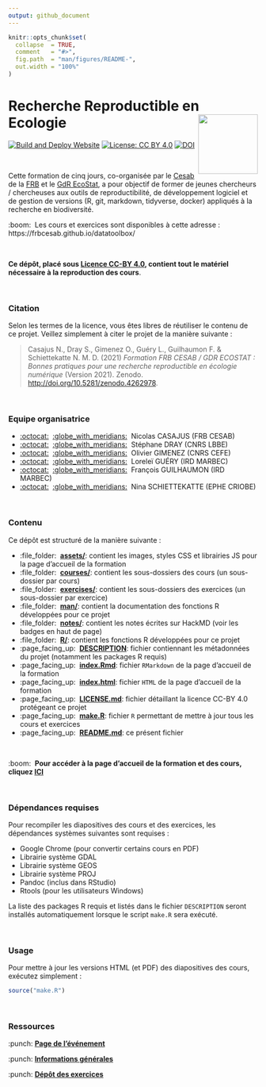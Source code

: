 ```yaml
---
output: github_document
---
```


<!-- README.md is generated from README.Rmd. Please edit that file -->

```r
knitr::opts_chunk$set(
  collapse  = TRUE,
  comment   = "#>",
  fig.path  = "man/figures/README-",
  out.width = "100%"
)
```


Recherche Reproductible en Ecologie <img src="man/figures/datatoolbox-logo.png" height="120" align="right"/>
=========================================================


<!-- badges: start -->
[![Build and Deploy Website](https://github.com/frbcesab/datatoolbox/actions/workflows/render-site.yml/badge.svg)](https://github.com/frbcesab/datatoolbox/actions/workflows/render-site.yml)
[![License: CC BY 4.0](https://img.shields.io/badge/License-CC%20BY%204.0-lightgreen.svg)](https://choosealicense.com/licenses/cc-by-4.0/)
[![DOI](https://zenodo.org/badge/213662591.svg)](https://zenodo.org/badge/latestdoi/213662591)
<!-- badges: end -->



<br />


Cette formation de cinq jours, co-organisée par le 
[Cesab](https://www.fondationbiodiversite.fr/la-fondation/le-cesab/) de la 
[FRB](https://www.fondationbiodiversite.fr) et le 
[GdR EcoStat](https://sites.google.com/site/gdrecostat/), 
a pour objectif de former de jeunes chercheurs / chercheuses aux outils 
de reproductibilité, de développement logiciel et de gestion de versions 
(R, git, markdown, tidyverse, docker) appliqués à la recherche en biodiversité.


:boom: &nbsp;Les cours et exercices sont disponibles à cette adresse : https://frbcesab.github.io/datatoolbox/


<br />



**Ce dépôt, placé sous 
[Licence CC-BY 4.0](https://github.com/frbcesab/datatoolbox/blob/master/LICENSE.md), 
contient tout le matériel nécessaire à la reproduction des cours**.



<br />



### Citation



Selon les termes de la licence, vous êtes libres de réutiliser le contenu de ce 
projet. Veillez simplement à citer le projet de la manière suivante :

> Casajus N., Dray S., Gimenez O., Guéry L., Guilhaumon F. & Schiettekatte N. M. D. (2021)
> _Formation FRB CESAB / GDR ECOSTAT : Bonnes pratiques pour une recherche reproductible en écologie numérique_ (Version 2021). Zenodo. [http://doi.org/10.5281/zenodo.4262978](http://doi.org/10.5281/zenodo.4262978).



<br />



### Equipe organisatrice

- [:octocat:](https://github.com/ahasverus)
&nbsp;[:globe_with_meridians:](https://nicolascasajus.fr)
&nbsp;Nicolas CASAJUS (FRB CESAB)
- [:octocat:](https://github.com/sdray)
&nbsp;[:globe_with_meridians:](https://lbbe.univ-lyon1.fr/-Dray-Stephane-.html)
&nbsp;Stéphane DRAY (CNRS LBBE)
- [:octocat:](https://github.com/oliviergimenez)
&nbsp;[:globe_with_meridians:](https://oliviergimenez.github.io/)
&nbsp;Olivier GIMENEZ (CNRS CEFE)
- [:octocat:](https://github.com/lguery)
&nbsp;[:globe_with_meridians:](http://www.umr-marbec.fr/guery-lorelei.html)
&nbsp;Loreleï GUÉRY (IRD MARBEC)
- [:octocat:](https://github.com/fguilhaumon)
&nbsp;[:globe_with_meridians:](https://fguilhaumon.gitlab.io/)
&nbsp;François GUILHAUMON (IRD MARBEC)
- [:octocat:](https://github.com/nschiett)
&nbsp;[:globe_with_meridians:](http://www.criobe.pf/pro/personnel/doctorants/nina-schiettekatte/)
&nbsp;Nina SCHIETTEKATTE (EPHE CRIOBE)



<br />



### Contenu



Ce dépôt est structuré de la manière suivante :

- :file_folder: &nbsp;[**assets/**](https://github.com/FRBCesab/datatoolbox/tree/master/assets):
contient les images, styles CSS et librairies JS pour la page d'accueil de la formation
- :file_folder: &nbsp;[**courses/**](https://github.com/FRBCesab/datatoolbox/tree/master/courses):
contient les sous-dossiers des cours (un sous-dossier par cours)
- :file_folder: &nbsp;[**exercises/**](https://github.com/FRBCesab/datatoolbox/tree/master/exercises):
contient les sous-dossiers des exercices (un sous-dossier par exercice)
- :file_folder: &nbsp;[**man/**](https://github.com/FRBCesab/datatoolbox/tree/master/man):
contient la documentation des fonctions R développées pour ce projet
- :file_folder: &nbsp;[**notes/**](https://github.com/FRBCesab/datatoolbox/tree/master/notes):
contient les notes écrites sur HackMD (voir les badges en haut de page)
- :file_folder: &nbsp;[**R/**](https://github.com/FRBCesab/datatoolbox/tree/master/r):
contient les fonctions R développées pour ce projet
- :page_facing_up: &nbsp;[**DESCRIPTION**](https://github.com/FRBCesab/datatoolbox/tree/master/DESCRIPTION):
fichier contiennant les métadonnées du projet (notamment les packages R requis)
- :page_facing_up: &nbsp;[**index.Rmd**](https://github.com/FRBCesab/datatoolbox/tree/master/index.Rmd):
fichier `RMarkdown` de la page d'accueil de la formation
- :page_facing_up: &nbsp;[**index.html**](https://github.com/FRBCesab/datatoolbox/tree/master/index.html):
fichier `HTML` de la page d'accueil de la formation
- :page_facing_up: &nbsp;[**LICENSE.md**](https://github.com/FRBCesab/datatoolbox/tree/master/LICENSE.md):
fichier détaillant la licence CC-BY 4.0 protégeant ce projet
- :page_facing_up: &nbsp;[**make.R**](https://github.com/FRBCesab/datatoolbox/tree/master/make.R):
fichier `R` permettant de mettre à jour tous les cours et exercices
- :page_facing_up: &nbsp;[**README.md**](https://github.com/FRBCesab/datatoolbox/tree/master/README.md):
ce présent fichier


<br />


:boom: &nbsp;**Pour accéder à la page d'accueil de la formation et des cours, cliquez [ICI](https://frbcesab.github.io/datatoolbox/index.html)**



<br />



### Dépendances requises

Pour recompiler les diapositives des cours et des exercices, les dépendances systèmes
suivantes sont requises :

- Google Chrome (pour convertir certains cours en PDF)
- Librairie système GDAL
- Librairie système GEOS
- Librairie système PROJ
- Pandoc (inclus dans RStudio)
- Rtools (pour les utilisateurs Windows)

La liste des packages R requis et listés dans le fichier `DESCRIPTION` seront installés
automatiquement lorsque le script `make.R` sera exécuté.

<br />



### Usage

Pour mettre à jour les versions HTML (et PDF) des diapositives des cours, exécutez simplement :

```r
source("make.R")
```


<br />



### Ressources

:punch: [**Page de l'événement**](https://www.fondationbiodiversite.fr/evenement/frb-cesab-formation-reproductibilite-2020/)

:punch: [**Informations générales**](https://hackmd.io/kMboCUzyQNmReObNDYoQ6A)

:punch: [**Dépôt des exercices**](https://github.com/FRBCesab/datatoolboxexos)
